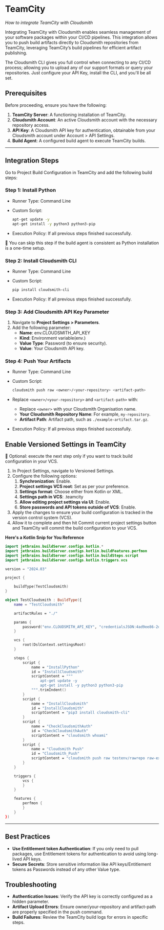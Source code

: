 



# TeamCity

_How to integrate TeamCity with Cloudsmith_

Integrating TeamCity with Cloudsmith enables seamless management of your software packages within your CI/CD pipelines. This integration allows you to push build artifacts directly to Cloudsmith repositories from TeamCity, leveraging TeamCity’s build pipelines for efficient artifact publishing.

<Note variant="note">
The Cloudsmith CLI gives you full control when connecting to any CI/CD process; allowing you to upload any of our support formats or query your repositories. Just configure your API Key, install the CLI, and you'll be all set.
</Note>

## Prerequisites

Before proceeding, ensure you have the following:

1. **TeamCity Server**: A functioning installation of TeamCity.
2. **Cloudsmith Account**: An active Cloudsmith account with the necessary repository access.
3. **API Key**: A Cloudsmith API key for authentication, obtainable from your Cloudsmith account under Account > API Settings.
4. **Build Agent**: A configured build agent to execute TeamCity builds.

***

## Integration Steps

Go to Project Build Configuration in TeamCity and add the following build steps:

### Step 1: Install Python

- Runner Type: Command Line
- Custom Script: 

  ```bash
  apt-get update -y
  apt-get install -y python3 python3-pip
  ```
- Execution Policy: If all previous steps finished successfully.

<Note variant="note">
📘 You can skip this step if the build agent is consistent as Python installation is a one-time setup.
</Note>

### Step 2: Install Cloudsmith CLI

- Runner Type: Command Line
- Custom Script: 

  ```bash
  pip install cloudsmith-cli
  ```

- Execution Policy: If all previous steps finished successfully.

### Step 3: Add Cloudsmith API Key Parameter

1. Navigate to **Project Settings > Parameters**.
2. Add the following parameter:
   - **Name**: env.CLOUDSMITH_API_KEY
   - **Kind**: Environment variable(env.)
   - **Value Type**:  Password (to ensure security).
   - **Value**: Your Cloudsmith API key.

<BlockImage src={teamCityParameters} alt="teamCityParameters"></BlockImage>

### Step 4: Push Your Artifacts

- Runner Type: Command Line
- Custom Script: 

  ```bash
  cloudsmith push raw <owner>/<your-repository> <artifact-path> 
  ```
- Replace `<owner>/<your-repository>` and `<artifact-path>` with:
  - Replace `<owner>` with your Cloudsmith Organisation name.
  - **Your Cloudsmith Repository Name**: For example, `my-repository`.
  - **Artifact Path**: Artifact path, such as `./example-artifact.tar.gz`.
- Execution Policy: If all previous steps finished successfully.

## Enable Versioned Settings in TeamCity

<Note>📘 Optional: execute the next step only if you want to track build configuration in your VCS.</Note>

1. In Project Settings, navigate to Versioned Settings.
2. Configure the following options:
   1. **Synchronization**: Enable.
   2. **Project settings VCS root**: Set as per your preference.
   3. **Settings format**: Choose either from Kotlin or XML.
   4. **Settings path in VCS**: .teamcity
   5. **Allow editing project settings via UI**: Enable.
   6. **Store passwords and API tokens outside of VCS**: Enable.
3. Apply the changes to ensure your build configuration is tracked in the version control system (VCS).
4. Allow it to complete and then hit Commit current project settings button and TeamCity will commit the build configuration to your VCS.

<BlockImage src={teamCityBuildConfig} alt="Build config"></BlockImage>

**Here's a Kotlin Snip for You Reference**

```kotlin
import jetbrains.buildServer.configs.kotlin.*
import jetbrains.buildServer.configs.kotlin.buildFeatures.perfmon
import jetbrains.buildServer.configs.kotlin.buildSteps.script
import jetbrains.buildServer.configs.kotlin.triggers.vcs

version = "2024.03"

project {

    buildType(TestCloudsmith)
}

object TestCloudsmith : BuildType({
    name = "TestCloudsmith"

    artifactRules = "./"

    params {
        password("env.CLOUDSMITH_API_KEY", "credentialsJSON:4ad9ee86-2dd4-4acf-8070-123e96c647fc")
    }

    vcs {
        root(DslContext.settingsRoot)
    }

    steps {
        script {
            name = "InstallPython"
            id = "InstallCloudsmith"
            scriptContent = """
                apt-get update -y
                apt-get install -y python3 python3-pip
            """.trimIndent()
        }
        script {
            name = "InstallCloudsmith"
            id = "InstallCloudsmith"
            scriptContent = "pip3 install cloudsmith-cli"
        }
        script {
            name = "CheckCloudsmithAuth"
            id = "CheckCloudsmithAuth"
            scriptContent = "cloudsmith whoami"
        }
        script {
            name = "Cloudsmith Push"
            id = "Cloudsmith_Push"
            scriptContent = "cloudsmith push raw testenv/rawrepo raw-example.tar.gz"
        }
    }

    triggers {
        vcs {
        }
    }

    features {
        perfmon {
        }
    }
})

```

***

## Best Practices

- **Use Entitlement token Authentication**: If you only need to pull packages, use Entitlement tokens for authentication to avoid using long-lived API keys.
- **Secure Secrets**: Store sensitive information like API keys/Entitlement tokens as Passwords instead of any other Value type.

## Troubleshooting

- **Authentication Issues**: Verify the API key is correctly configured as a hidden parameter.
- **Artifact Upload Errors**: Ensure owner/your-repository and artifact-path are properly specified in the push command.
- **Build Failures**: Review the TeamCity build logs for errors in specific steps.
